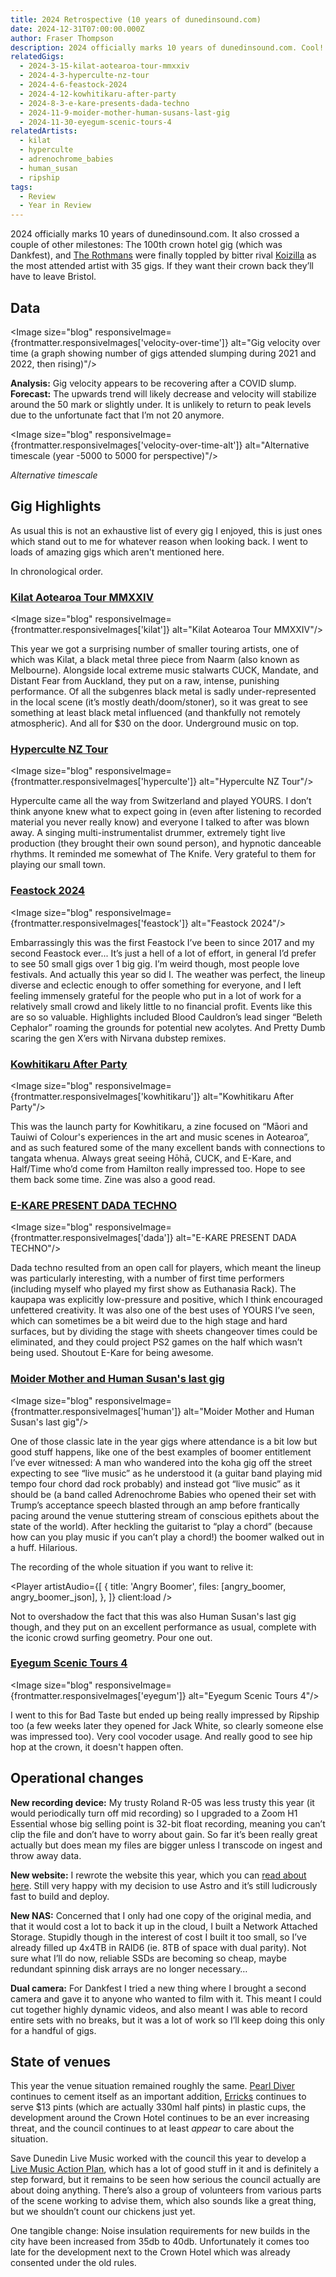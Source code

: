 ```yaml
---
title: 2024 Retrospective (10 years of dunedinsound.com)
date: 2024-12-31T07:00:00.000Z
author: Fraser Thompson
description: 2024 officially marks 10 years of dunedinsound.com. Cool! Read about the year in review here.
relatedGigs:
  - 2024-3-15-kilat-aotearoa-tour-mmxxiv
  - 2024-4-3-hyperculte-nz-tour
  - 2024-4-6-feastock-2024
  - 2024-4-12-kowhitikaru-after-party
  - 2024-8-3-e-kare-presents-dada-techno
  - 2024-11-9-moider-mother-human-susans-last-gig
  - 2024-11-30-eyegum-scenic-tours-4
relatedArtists:
  - kilat
  - hyperculte
  - adrenochrome_babies
  - human_susan
  - ripship
tags:
  - Review
  - Year in Review
---
```


2024 officially marks 10 years of dunedinsound.com. It also crossed a couple of other milestones: The 100th crown hotel gig (which was Dankfest), and [The Rothmans](/artists/the_rothmans) were finally toppled by bitter rival [Koizilla](/artists/koizilla) as the most attended artist with 35 gigs. If they want their crown back they’ll have to leave Bristol.

## Data

<Image size="blog" responsiveImage={frontmatter.responsiveImages['velocity-over-time']} alt="Gig velocity over time (a graph showing number of gigs attended slumping during 2021 and 2022, then rising)"/>

**Analysis:** Gig velocity appears to be recovering after a COVID slump.  
**Forecast:** The upwards trend will likely decrease and velocity will stabilize around the 50 mark or slightly under. It is unlikely to return to peak levels due to the unfortunate fact that I’m not 20 anymore.

<Image size="blog" responsiveImage={frontmatter.responsiveImages['velocity-over-time-alt']} alt="Alternative timescale (year -5000 to 5000 for perspective)"/>

*Alternative timescale*

## Gig Highlights

As usual this is not an exhaustive list of every gig I enjoyed, this is just ones which stand out to me for whatever reason when looking back. I went to loads of amazing gigs which aren't mentioned here.

In chronological order.

### [Kilat Aotearoa Tour MMXXIV](/gigs/kilat-aotearoa-tour-mmxxiv/)

<Image size="blog" responsiveImage={frontmatter.responsiveImages['kilat']} alt="Kilat Aotearoa Tour MMXXIV"/>

This year we got a surprising number of smaller touring artists, one of which was Kilat, a black metal three piece from Naarm (also known as Melbourne). Alongside local extreme music stalwarts CUCK, Mandate, and Distant Fear from Auckland, they put on a raw, intense, punishing performance. Of all the subgenres black metal is sadly under-represented in the local scene (it’s mostly death/doom/stoner), so it was great to see something at least black metal influenced (and thankfully not remotely atmospheric). And all for $30 on the door. Underground music on top.

### [Hyperculte NZ Tour](/gigs/hyperculte-nz-tour/)

<Image size="blog" responsiveImage={frontmatter.responsiveImages['hyperculte']} alt="Hyperculte NZ Tour"/>

Hyperculte came all the way from Switzerland and played YOURS. I don’t think anyone knew what to expect going in (even after listening to recorded material you never really know) and everyone I talked to after was blown away. A singing multi-instrumentalist drummer, extremely tight live production (they brought their own sound person), and hypnotic danceable rhythms. It reminded me somewhat of The Knife. Very grateful to them for playing our small town.

### [Feastock 2024](/gigs/feastock-2024/)

<Image size="blog" responsiveImage={frontmatter.responsiveImages['feastock']} alt="Feastock 2024"/>

Embarrassingly this was the first Feastock I’ve been to since 2017 and my second Feastock ever... It’s just a hell of a lot of effort, in general I’d prefer to see 50 small gigs over 1 big gig. I’m weird though, most people love festivals. And actually this year so did I. The weather was perfect, the lineup diverse and eclectic enough to offer something for everyone, and I left feeling immensely grateful for the people who put in a lot of work for a relatively small crowd and likely little to no financial profit. Events like this are so so valuable. Highlights included Blood Cauldron’s lead singer “Beleth Cephalor” roaming the grounds for potential new acolytes. And Pretty Dumb scaring the gen X’ers with Nirvana dubstep remixes.

### [Kowhitikaru After Party](/gigs/kowhitikaru-after-party/)

<Image size="blog" responsiveImage={frontmatter.responsiveImages['kowhitikaru']} alt="Kowhitikaru After Party"/>

This was the launch party for Kowhitikaru, a zine focused on “Māori and Tauiwi of Colour's experiences in the art and music scenes in Aotearoa”, and as such featured some of the many excellent bands with connections to tangata whenua. Always great seeing Hōhā, CUCK, and E-Kare, and Half/Time who’d come from Hamilton really impressed too. Hope to see them back some time. Zine was also a good read.

### [E-KARE PRESENT DADA TECHNO](/gigs/e-kare-presents-dada-techno/)

<Image size="blog" responsiveImage={frontmatter.responsiveImages['dada']} alt="E-KARE PRESENT DADA TECHNO"/>

Dada techno resulted from an open call for players, which meant the lineup was particularly interesting, with a number of first time performers (including myself who played my first show as Euthanasia Rack). The kaupapa was explicitly low-pressure and positive, which I think encouraged unfettered creativity. It was also one of the best uses of YOURS I’ve seen, which can sometimes be a bit weird due to the high stage and hard surfaces, but by dividing the stage with sheets changeover times could be eliminated, and they could project PS2 games on the half which wasn’t being used. Shoutout E-Kare for being awesome.

### [Moider Mother and Human Susan's last gig](/gigs/moider-mother-human-susans-last-gig/)

<Image size="blog" responsiveImage={frontmatter.responsiveImages['human']} alt="Moider Mother and Human Susan's last gig"/>

One of those classic late in the year gigs where attendance is a bit low but good stuff happens, like one of the best examples of boomer entitlement I’ve ever witnessed: A man who wandered into the koha gig off the street expecting to see “live music” as he understood it (a guitar band playing mid tempo four chord dad rock probably) and instead got “live music” as it should be (a band called Adrenochrome Babies who opened their set with Trump’s acceptance speech blasted through an amp before frantically pacing around the venue stuttering stream of conscious epithets about the state of the world). After heckling the guitarist to “play a chord” (because how can you play music if you can’t play a chord!) the boomer walked out in a huff. Hilarious. 

The recording of the whole situation if you want to relive it:


<Player
  artistAudio={[
    {
      title: 'Angry Boomer',
      files: [angry_boomer, angry_boomer_json],
    },
  ]}
client:load />

Not to overshadow the fact that this was also Human Susan's last gig though, and they put on an excellent performance as usual, complete with the iconic crowd surfing geometry. Pour one out.

### [Eyegum Scenic Tours 4](/gigs/eyegum-scenic-tours-4/)

<Image size="blog" responsiveImage={frontmatter.responsiveImages['eyegum']} alt="Eyegum Scenic Tours 4"/>

I went to this for Bad Taste but ended up being really impressed by Ripship too (a few weeks later they opened for Jack White, so clearly someone else was impressed too). Very cool vocoder usage. And really good to see hip hop at the crown, it doesn't happen often.

## Operational changes

**New recording device:** My trusty Roland R-05 was less trusty this year (it would periodically turn off mid recording) so I upgraded to a Zoom H1 Essential whose big selling point is 32-bit float recording, meaning you can’t clip the file and don’t have to worry about gain. So far it’s been really great actually but does mean my files are bigger unless I transcode on ingest and throw away data.

**New website:** I rewrote the website this year, which you can [read about here](/blog/how_i_rewrote_my_huge_gatsby_site_in_astro_and_learned_to_love_it_in_the_process/). Still very happy with my decision to use Astro and it’s still ludicrously fast to build and deploy.

**New NAS:** Concerned that I only had one copy of the original media, and that it would cost a lot to back it up in the cloud, I built a Network Attached Storage. Stupidly though in the interest of cost I built it too small, so I’ve already filled up 4x4TB in RAID6 (ie. 8TB of space with dual parity). Not sure what I’ll do now, reliable SSDs are becoming so cheap, maybe redundant spinning disk arrays are no longer necessary…

**Dual camera:** For Dankfest I tried a new thing where I brought a second camera and gave it to anyone who wanted to film with it. This meant I could cut together highly dynamic videos, and also meant I was able to record entire sets with no breaks, but it was a lot of work so I’ll keep doing this only for a handful of gigs.

## State of venues

This year the venue situation remained roughly the same. [Pearl Diver](/venues/pearl_diver/) continues to cement itself as an important addition, [Erricks](/venues/erricks) continues to serve $13 pints (which are actually 330ml half pints) in plastic cups, the development around the Crown Hotel continues to be an ever increasing threat, and the council continues to at least *appear* to care about the situation.

Save Dunedin Live Music worked with the council this year to develop a [Live Music Action Plan](https://www.dunedin.govt.nz/services/arts-and-culture/otepoti-live-music-action-plan), which has a lot of good stuff in it and is definitely a step forward, but it remains to be seen how serious the council actually are about doing anything. There’s also a group of volunteers from various parts of the scene working to advise them, which also sounds like a great thing, but we shouldn’t count our chickens just yet.

One tangible change: Noise insulation requirements for new builds in the city have been increased from 35db to 40db. Unfortunately it comes too late for the development next to the Crown Hotel which was already consented under the old rules.

